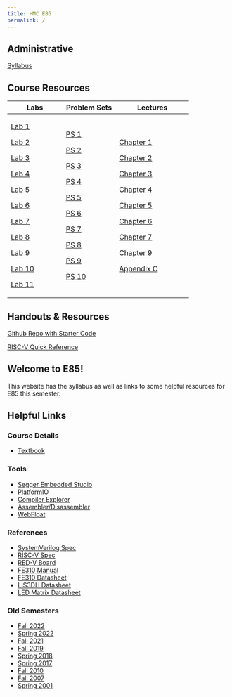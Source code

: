 ```yaml
---
title: HMC E85
permalink: /
---
```


## Administrative

[Syllabus](./assets/syllabus.pdf)

## Course Resources
+-----------------------------------+----------------------------------+-----------------------------------------------+
| Labs                              | Problem Sets                     | Lectures                                      |
+===================================+==================================+===============================================+
| [Lab 1](./assets/labs/Lab1.pdf)   | [PS 1](./assets/psets/ps1.pdf)   | [Chapter 1](./assets/slides/DDCArv_Ch1.pdf)   |
|                                   |                                  |                                               |
| [Lab 2](./assets/labs/Lab2.pdf)   | [PS 2](./assets/psets/ps2.pdf)   | [Chapter 2](./assets/slides/DDCArv_Ch2.pdf)   |
|                                   |                                  |                                               |
| [Lab 3](./assets/labs/Lab3.pdf)   | [PS 3](./assets/psets/ps3.pdf)   | [Chapter 3](./assets/slides/DDCArv_Ch3.pdf)   |
|                                   |                                  |                                               |
| [Lab 4](./assets/labs/Lab4.pdf)   | [PS 4](./assets/psets/ps4.pdf)   | [Chapter 4](./assets/slides/DDCArv_Ch4.pdf)   |
|                                   |                                  |                                               |
| [Lab 5](./assets/labs/Lab5.pdf)   | [PS 5](./assets/psets/ps5.pdf)   | [Chapter 5](./assets/slides/DDCArv_Ch5.pdf)   |
|                                   |                                  |                                               |
| [Lab 6](./assets/labs/Lab6.pdf)   | [PS 6](./assets/psets/ps6.pdf)   | [Chapter 6](./assets/slides/DDCArv_Ch6.pdf)   |
|                                   |                                  |                                               |
| [Lab 7](./assets/labs/Lab7.pdf)   | [PS 7](./assets/psets/ps7.pdf)   | [Chapter 7](./assets/slides/DDCArv_Ch7.pdf)   |
|                                   |                                  |                                               |
| [Lab 8](./assets/labs/Lab8.pdf)   | [PS 8](./assets/psets/ps8.pdf)   | [Chapter 9](./assets/slides/DDCArv_Ch9.pdf)   |
|                                   |                                  |                                               |
| [Lab 9](./assets/labs/Lab9.pdf)   | [PS 9](./assets/psets/ps9.pdf)   | [Appendix C](./assets/slides/DDCArv_AppC.pdf) |
|                                   |                                  |                                               |
| [Lab 10](./assets/labs/Lab10.pdf) | [PS 10](./assets/psets/ps10.pdf) |                                               |
|                                   |                                  |                                               |
| [Lab 11](./assets/labs/Lab11.pdf) |                                  |                                               |
+-----------------------------------+----------------------------------+-----------------------------------------------+

## Handouts & Resources

[Github Repo with Starter Code](https://github.com/HMC-E85/E85)

[RISC-V Quick Reference](./assets/doc/000_RISCV_summary.pdf)

## Welcome to E85!

This website has the syllabus as well as links to some helpful resources for E85 this semester.

## Helpful Links

### Course Details

-   [Textbook](http://pages.hmc.edu/harris/ddca/ddcarv.html)

### Tools

-   [Segger Embedded Studio](https://www.segger.com/products/development-tools/embedded-studio/)
-   [PlatformIO](https://platformio.org/)
-   [Compiler Explorer](https://godbolt.org/)
-   [Assembler/Disassembler](https://luplab.gitlab.io/rvcodecjs)
-   [WebFloat](https://luplab.gitlab.io/rvcodecjs)

### References

-   [SystemVerilog Spec](http://ieeexplore.ieee.org/stamp/stamp.jsp?arnumber=5354441)
-   [RISC-V Spec](https://riscv.org/technical/specifications/)
-   [RED-V Board](https://www.sparkfun.com/products/15799)
-   [FE310 Manual](https://cdn.sparkfun.com/assets/7/f/0/2/7/fe310-g002-manual-v19p05.pdf)
-   [FE310 Datasheet](http://pages.hmc.edu/harris/class/e85/fe310-g003-datasheet-v1p1.pdf)
-   [LIS3DH Datasheet](https://cdn-learn.adafruit.com/assets/assets/000/085/846/original/lis3dh.pdf?1576396666)
-   [LED Matrix Datasheet](https://drive.google.com/file/d/1xUFJVkhH5ZRTYszyMqNcLxXSa_bIb7wQ/view?usp=sharing)

### Old Semesters

-   [Fall 2022](http://pages.hmc.edu/harris/class/e85/old/fall22/index.html)
-   [Spring 2022](http://pages.hmc.edu/harris/class/e85/old/spring22/index.html)
-   [Fall 2021](http://pages.hmc.edu/harris/class/e85/old/fall21/index.html)
-   [Fall 2019](http://pages.hmc.edu/harris/class/e85/old/fall19/index.html)
-   [Spring 2018](http://pages.hmc.edu/harris/class/e85/old/spring18/index.html)
-   [Spring 2017](http://pages.hmc.edu/harris/class/e85/old/spring17/index.html)
-   [Fall 2010](http://pages.hmc.edu/harris/class/e85/old/fall10/index.html)
-   [Fall 2007](http://pages.hmc.edu/harris/class/e85/old/fall07/index.html)
-   [Spring 2001](http://pages.hmc.edu/harris/class/e85/old/spring01/index.html)